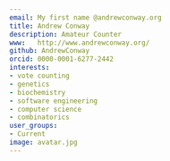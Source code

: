 ```yaml
---
email: My first name @andrewconway.org 
title: Andrew Conway
description: Amateur Counter
www:   http://www.andrewconway.org/
github: AndrewConway
orcid: 0000-0001-6277-2442
interests:
- vote counting
- genetics
- biochemistry
- software engineering
- computer science
- combinatorics
user_groups:
- Current
image: avatar.jpg
---
```

